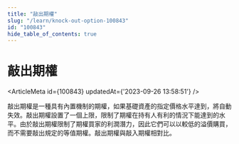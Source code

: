 ```yaml
---
title: "敲出期權"
slug: "/learn/knock-out-option-100843"
id: "100843"
hide_table_of_contents: true
---
```



# 敲出期權

<ArticleMeta id={100843} updatedAt={'2023-09-26 13:58:51'} />
<div className='border-solid border-b border-t-0 my-4 border-[var(--ifm-color-gray-300)]' />

敲出期權是一種具有內置機制的期權，如果基礎資產的指定價格水平達到，將自動失效。敲出期權設置了一個上限，限制了期權在持有人有利的情況下能達到的水平。由於敲出期權限制了期權買家的利潤潛力，因此它們可以以較低的溢價購買，而不需要敲出規定的等值期權。敲出期權與敲入期權相對比。
